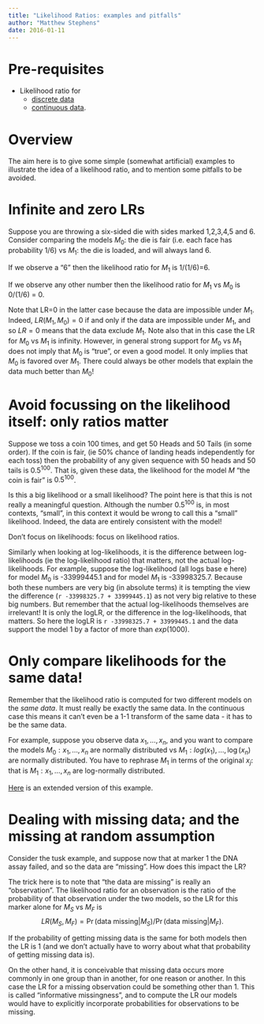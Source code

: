 ```yaml
---
title: "Likelihood Ratios: examples and pitfalls"
author: "Matthew Stephens"
date: 2016-01-11
---
```





# Pre-requisites

* Likelihood ratio for
    - [discrete data](likelihood_ratio_simple_models.html) 
    - [continuous data](likelihood_ratio_simple_continuous_data.html).

# Overview

The aim here is to give some simple (somewhat artificial) examples to illustrate the idea of a likelihood ratio,
and to mention some pitfalls to be avoided. 

# Infinite and zero LRs

Suppose you are throwing a six-sided die with sides marked 1,2,3,4,5 and 6. 
Consider comparing the models $M_0$: the die is fair (i.e. each face has probability 1/6) vs
$M_1$: the die is loaded, and will always land 6.

If we observe a "6" then the likelihood ratio for $M_1$ is 1/(1/6)=6.

If we observe any other number then the likelihood ratio for $M_1$ vs $M_0$ is $0/(1/6)$ = 0.

Note that LR=0 in the latter case because the data are impossible under $M_1$.
Indeed, $LR(M_1,M_0)=0$ if and only if the data are impossible under $M_1$,
and so $LR=0$ means that the data exclude $M_1$.
Note also that in this case the LR for $M_0$ vs $M_1$ is infinity. However, in general strong support
for $M_0$ vs $M_1$ does not imply that $M_0$ is "true", or even a good model. It only implies
that $M_0$ is favored over $M_1$. There could always be other models that explain the data much better than $M_0$!

# Avoid focussing on the likelihood itself: only ratios matter

Suppose we toss a coin 100 times, and get 50 Heads and 50 Tails (in some order). If the coin is fair,
(ie 50% chance of landing heads independently for each toss) then
the probability of any given sequence with 50 heads and 50 tails is $0.5^{100}$. That is, given these data, the likelihood for the model $M$ "the coin is fair" is $0.5^{100}$. 

Is this a big likelihood or a small likelihood? The point here is that this is not really a meaningful question. Although the number $0.5^{100}$ is, in most contexts, "small", in this context it would be wrong to call this
a "small" likelihood. Indeed, the data are entirely consistent with the model! 

Don't focus on likelihoods: focus on likelihood ratios. 

Similarly when looking at log-likelihoods, it is the difference between log-likelihoods (ie the log-likelihood ratio) that matters, not the actual log-likelihoods. For example, suppose the log-likelihood (all logs base e here) for model $M_0$ is  -33999445.1 and for model $M_1$ is -33998325.7. Because both these numbers are very big (in absolute terms) it is tempting the view the difference (``r -33998325.7 + 33999445.1``) as not very big relative to these big numbers. But remember that the actual log-likelihoods themselves are irrelevant! It is only the logLR, or the difference in the log-likelihoods, that matters. So here the logLR is ``r -33998325.7 + 33999445.1`` and the data support the model 1 by a factor of more than $exp(1000)$.

# Only compare likelihoods for the same data!

Remember that the likelihood ratio is computed for two different models on the *same data*.
It must really be exactly the same data. In the continuous case
this means it can't even be a 1-1 transform of the same data - it has to be the same data.

For example, suppose you observe data $x_1,\dots,x_n$, and you
want to compare the models $M_0: x_1,\dots,x_n$ are normally distributed vs $M_1: log(x_1),\dots,\log(x_n)$ are normally distributed. You have to rephrase $M_1$ in terms of the original $x_j$: that is $M_1: x_1,\dots,x_n$ are log-normally distributed. 

[Here](LR_error.html) is an extended version of this example.

# Dealing with missing data; and the missing at random assumption

Consider the tusk example, and suppose now that at marker 1 the
DNA assay failed, and so the data are "missing". How does this impact the LR?

The trick here is to note that "the data are missing" is really an "observation". The likelihood ratio for an observation is the ratio of the probability of that observation under the two models, so the LR for this marker alone for $M_S$ vs $M_F$ is
$$LR(M_S,M_F) = \Pr(\text{data missing} | M_S)/\Pr(\text{data missing} | M_F).$$

If the probability of getting missing data is the same for both models then the LR is 1 (and we don't actually have to worry about what that probability of getting missing data is).

On the other hand, it is conceivable that missing data occurs more commonly in one group than in another, for one reason or another. In this case the LR for a missing observation could be something other than 1.
This is called "informative missingness", and to compute the LR our models would have to explicitly incorporate probabilities for observations to be missing.






